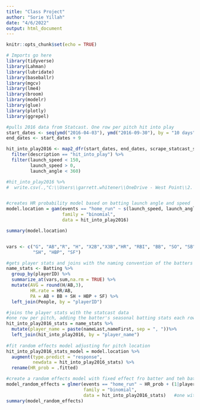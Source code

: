 ```yaml
---
title: "Class Project"
author: "Sorie Yillah"
date: "4/6/2022"
output: html_document
---
```


```r
knitr::opts_chunk$set(echo = TRUE)
```

```r
# Imports go here
library(tidyverse)
library(Lahman)
library(lubridate)
library(baseballr)
library(mgcv)
library(lme4)
library(broom)
library(modelr)
library(glue)
library(plotly)
library(ggrepel)
```

```r
#pulls 2016 data from Statcast. One row per pitch hit into play
start_dates <- seq(ymd("2016-04-03"), ymd("2016-09-30"), by = "10 days")
end_dates <- start_dates + 9

hit_into_play2016 <- map2_dfr(start_dates, end_dates, scrape_statcast_savant) %>% 
  filter(description == "hit_into_play") %>% 
  filter(launch_speed < 150,
         launch_speed > 0,
         launch_angle < 360)


```

```r
#hit_into_play2016 %>%
#  write.csv(.,"C:\\Users\\garrett.whitener\\OneDrive - West Point\\2. Cow\\MA388\\Sabermetrics\\class project\\MA388_Project\\projectdata.csv", row.names = FALSE)


#creates HR probability model based on batting launch angle and speed
model.location = gam(events == "home_run" ~ s(launch_speed, launch_angle),
                     family = "binomial",
                     data = hit_into_play2016)

summary(model.location)


vars <- c("G", "AB","R", "H", "X2B","X3B","HR", "RBI", "BB", "SO", "SB",
          "SH", "HBP", "SF")

#gets player stats and joins with the naming convention of the batters
name_stats <- Batting %>%
  group_by(playerID) %>%
  summarize_at(vars,sum,na.rm = TRUE) %>%
  mutate(AVG = round(H/AB,3),
         HR.rate = HR/AB,
         PA = AB + BB + SH + HBP + SF) %>%
  left_join(People, by = "playerID")

#joins the player stats with the statcast data
#one row per pitch, adding the batter's seasonal batting stats each row
hit_into_play2016_stats = name_stats %>%
  mutate(player_name = paste(nameLast,nameFirst, sep = ", "))%>%
  left_join(hit_into_play2016, by = "player_name")
  
#fit random effects model adjusting for pitch location
hit_into_play2016_stats_model = model.location %>%
  augment(type.predict = "response",
          newdata = hit_into_play2016_stats) %>%
  rename(HR_prob = .fitted)

#create a random effects model with fixed effect fro batter and teh batter's BA
model_random_effects = glmer(events == "home_run" ~ HR_prob + (1|player_name) + AVG,
                             family = "binomial",
                             data = hit_into_play2016_stats)   #one with vertical line indicated random effect
summary(model_random_effects)

```

